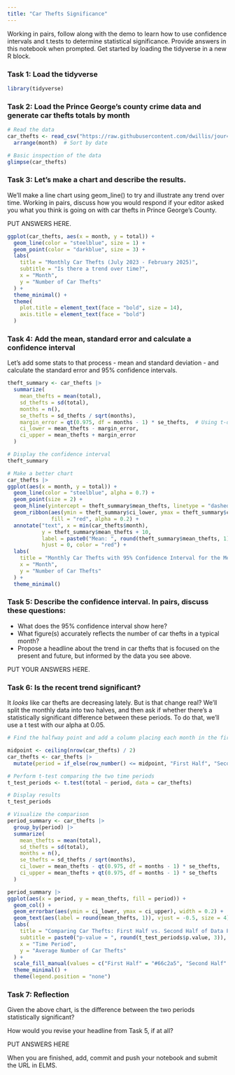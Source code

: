 ```yaml
---
title: "Car Thefts Significance"
---
```


Working in pairs, follow along with the demo to learn how to use confidence intervals and t.tests to determine statistical significance. Provide answers in this notebook when prompted. Get started by loading the tidyverse in a new R block.

### Task 1: Load the tidyverse

```r
library(tidyverse)
```


### Task 2: Load the Prince George's county crime data and generate car thefts totals by month

```r

# Read the data
car_thefts <- read_csv("https://raw.githubusercontent.com/dwillis/jour405/refs/heads/main/data/car_thefts_month.csv")  |> 
  arrange(month)  # Sort by date

# Basic inspection of the data
glimpse(car_thefts)

```

### Task 3: Let's make a chart and describe the results.

We'll make a line chart using geom_line() to try and illustrate any trend over time. Working in pairs, discuss how you would respond if your editor asked you what you think is going on with car thefts in Prince George's County.

PUT ANSWERS HERE.

```r

ggplot(car_thefts, aes(x = month, y = total)) +
  geom_line(color = "steelblue", size = 1) +
  geom_point(color = "darkblue", size = 3) +
  labs(
    title = "Monthly Car Thefts (July 2023 - February 2025)",
    subtitle = "Is there a trend over time?",
    x = "Month",
    y = "Number of Car Thefts"
  ) +
  theme_minimal() +
  theme(
    plot.title = element_text(face = "bold", size = 14),
    axis.title = element_text(face = "bold")
  )

```

### Task 4: Add the mean, standard error and calculate a confidence interval

Let's add some stats to that process - mean and standard deviation - and calculate the standard error and 95% confidence intervals.

```r

theft_summary <- car_thefts |> 
  summarize(
    mean_thefts = mean(total),
    sd_thefts = sd(total),
    months = n(),
    se_thefts = sd_thefts / sqrt(months),
    margin_error = qt(0.975, df = months - 1) * se_thefts,  # Using t-distribution for small sample
    ci_lower = mean_thefts - margin_error,
    ci_upper = mean_thefts + margin_error
  )

# Display the confidence interval
theft_summary

# Make a better chart
car_thefts |> 
ggplot(aes(x = month, y = total)) +
  geom_line(color = "steelblue", alpha = 0.7) +
  geom_point(size = 2) +
  geom_hline(yintercept = theft_summary$mean_thefts, linetype = "dashed", color = "red", size = 1) +
  geom_ribbon(aes(ymin = theft_summary$ci_lower, ymax = theft_summary$ci_upper), 
              fill = "red", alpha = 0.2) +
  annotate("text", x = min(car_thefts$month), 
           y = theft_summary$mean_thefts + 10, 
           label = paste0("Mean: ", round(theft_summary$mean_thefts, 1)), 
           hjust = 0, color = "red") +
  labs(
    title = "Monthly Car Thefts with 95% Confidence Interval for the Mean",
    x = "Month",
    y = "Number of Car Thefts"
  ) +
  theme_minimal()

```

### Task 5: Describe the confidence interval. In pairs, discuss these questions:

- What does the 95% confidence interval show here?
- What figure(s) accurately reflects the number of car thefts in a typical month?
- Propose a headline about the trend in car thefts that is focused on the present and future, but informed by the data you see above.

PUT YOUR ANSWERS HERE.


### Task 6: Is the recent trend significant?

It _looks_ like car thefts are decreasing lately. But is that change real? We'll split the monthly data into two halves, and then ask if whether there's a statistically significant difference between these periods. To do that, we'll use a t test with our alpha at 0.05.

```r

# Find the halfway point and add a column placing each month in the first or second halves

midpoint <- ceiling(nrow(car_thefts) / 2)
car_thefts <- car_thefts |> 
  mutate(period = if_else(row_number() <= midpoint, "First Half", "Second Half"))

# Perform t-test comparing the two time periods
t_test_periods <- t.test(total ~ period, data = car_thefts)

# Display results
t_test_periods

# Visualize the comparison
period_summary <- car_thefts |> 
  group_by(period) |> 
  summarize(
    mean_thefts = mean(total),
    sd_thefts = sd(total),
    months = n(),
    se_thefts = sd_thefts / sqrt(months),
    ci_lower = mean_thefts - qt(0.975, df = months - 1) * se_thefts,
    ci_upper = mean_thefts + qt(0.975, df = months - 1) * se_thefts
  )

period_summary |> 
ggplot(aes(x = period, y = mean_thefts, fill = period)) +
  geom_col() +
  geom_errorbar(aes(ymin = ci_lower, ymax = ci_upper), width = 0.2) +
  geom_text(aes(label = round(mean_thefts, 1)), vjust = -0.5, size = 4) +
  labs(
    title = "Comparing Car Thefts: First Half vs. Second Half of Data Period",
    subtitle = paste0("p-value = ", round(t_test_periods$p.value, 3)),
    x = "Time Period",
    y = "Average Number of Car Thefts"
  ) +
  scale_fill_manual(values = c("First Half" = "#66c2a5", "Second Half" = "#fc8d62")) +
  theme_minimal() +
  theme(legend.position = "none")

```

### Task 7: Reflection

Given the above chart, is the difference between the two periods statistically significant? 

How would you revise your headline from Task 5, if at all?

PUT ANSWERS HERE



When you are finished, add, commit and push your notebook and submit the URL in ELMS.
